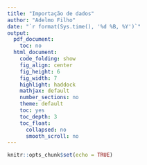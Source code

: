 ---
title: "Importação de dados"
author: "Adelmo Filho"
date: "`r format(Sys.time(), '%d %B, %Y')`"
output:
  pdf_document:
    toc: no
  html_document:
    code_folding: show
    fig_align: center
    fig_height: 6
    fig_width: 7
    highlight: haddock
    mathjax: default
    number_sections: no
    theme: default
    toc: yes
    toc_depth: 3
    toc_float:
      collapsed: no
      smooth_scroll: no
---

```{r setup, include=FALSE}
knitr::opts_chunk$set(echo = TRUE)
```

## 